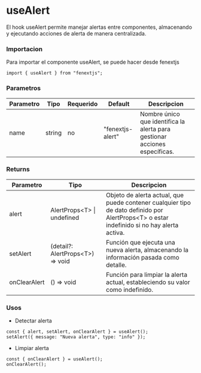 # useAlert

El hook useAlert permite manejar alertas entre componentes, almacenando y ejecutando acciones de alerta de manera centralizada.

### Importacion

Para importar el componente useAlert, se puede hacer desde fenextjs

```tsx copy
import { useAlert } from "fenextjs";
```

### Parametros

| Parametro | Tipo   | Requerido | Default          | Descripcion                                                                |
| --------- | ------ | --------- | ---------------- | -------------------------------------------------------------------------- |
| name      | string | no        | "fenextjs-alert" | Nombre único que identifica la alerta para gestionar acciones específicas. |

### Returns

| Parametro    | Tipo                                | Descripcion                                                                                                                                 |
| ------------ | ----------------------------------- | ------------------------------------------------------------------------------------------------------------------------------------------- |
| alert        | AlertProps\<T\> \| undefined        | Objeto de alerta actual, que puede contener cualquier tipo de dato definido por AlertProps\<T\> o estar indefinido si no hay alerta activa. |
| setAlert     | (detail?: AlertProps\<T\>) =\> void | Función que ejecuta una nueva alerta, almacenando la información pasada como detalle.                                                       |
| onClearAlert | () =\> void                         | Función para limpiar la alerta actual, estableciendo su valor como indefinido.                                                              |

### Usos

- Detectar alerta

```tsx copy
const { alert, setAlert, onClearAlert } = useAlert();
setAlert({ message: "Nueva alerta", type: "info" });
```

- Limpiar alerta

```tsx copy
const { onClearAlert } = useAlert();
onClearAlert();
```
